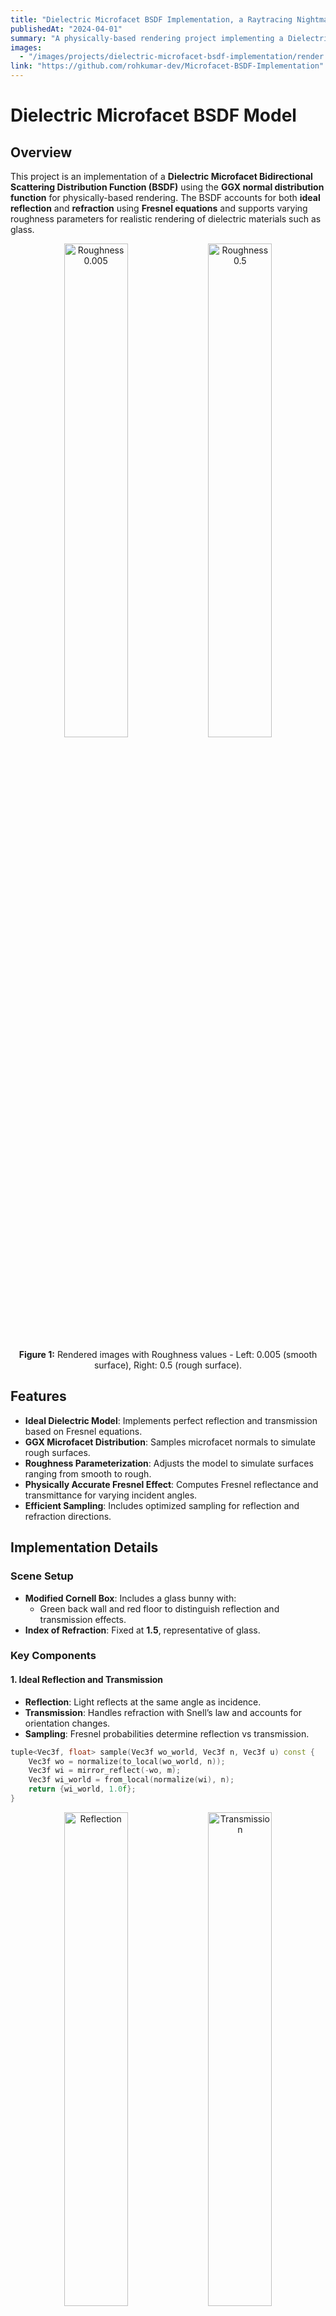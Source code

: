```yaml
---
title: "Dielectric Microfacet BSDF Implementation, a Raytracing Nightmare!"
publishedAt: "2024-04-01"
summary: "A physically-based rendering project implementing a Dielectric Microfacet BSDF using the GGX distribution and Fresnel equations for realistic light reflection and transmission. Includes ideal reflection, refraction, and roughness parameterization for realistic rendering."
images:
  - "/images/projects/dielectric-microfacet-bsdf-implementation/render.png"
link: "https://github.com/rohkumar-dev/Microfacet-BSDF-Implementation"
---
```


# Dielectric Microfacet BSDF Model

## Overview

This project is an implementation of a **Dielectric Microfacet Bidirectional Scattering Distribution Function (BSDF)** using the **GGX normal distribution function** for physically-based rendering. The BSDF accounts for both **ideal reflection** and **refraction** using **Fresnel equations** and supports varying roughness parameters for realistic rendering of dielectric materials such as glass. 

<p align="center">
  <img src="https://github.com/user-attachments/assets/88f16cfa-d1f0-4b27-8f43-962a0afbe64f" alt="Roughness 0.005" width="45%" />
  <img src="https://github.com/user-attachments/assets/255f38b1-e14e-40f6-8085-871ca854db16" alt="Roughness 0.5" width="45%" />
</p>

<p align="center">
  <b>Figure 1:</b> Rendered images with Roughness values - Left: 0.005 (smooth surface), Right: 0.5 (rough surface).
</p>

## Features

- **Ideal Dielectric Model**: Implements perfect reflection and transmission based on Fresnel equations.  
- **GGX Microfacet Distribution**: Samples microfacet normals to simulate rough surfaces.  
- **Roughness Parameterization**: Adjusts the model to simulate surfaces ranging from smooth to rough.  
- **Physically Accurate Fresnel Effect**: Computes Fresnel reflectance and transmittance for varying incident angles.  
- **Efficient Sampling**: Includes optimized sampling for reflection and refraction directions.  



## Implementation Details

### Scene Setup

- **Modified Cornell Box**: Includes a glass bunny with:
  - Green back wall and red floor to distinguish reflection and transmission effects.  
- **Index of Refraction**: Fixed at **1.5**, representative of glass.  

### Key Components

#### 1. Ideal Reflection and Transmission
- **Reflection**: Light reflects at the same angle as incidence.  
- **Transmission**: Handles refraction with Snell’s law and accounts for orientation changes.  
- **Sampling**: Fresnel probabilities determine reflection vs transmission.  

```cpp
tuple<Vec3f, float> sample(Vec3f wo_world, Vec3f n, Vec3f u) const {
    Vec3f wo = normalize(to_local(wo_world, n));
    Vec3f wi = mirror_reflect(-wo, m);
    Vec3f wi_world = from_local(normalize(wi), n);
    return {wi_world, 1.0f};
}
```
<p align="center">
  <img src="https://github.com/user-attachments/assets/f9929dfd-4f5c-4933-8c77-4b17459b3058" alt="Reflection" width="45%" />
  <img src="https://github.com/user-attachments/assets/d254fc65-36bd-4eae-8ff7-040bcbaa3420" alt="Transmission" width="45%" />
</p>

<p align="center">
  <b>Figure 2:</b> Ideal Reflection (left) and Ideal Transmission (right) results using the BSDF model.
</p>

#### 2. GGX Microfacet Distribution
- Models the microfacet distribution using a roughness parameter `g`.  
- Implements **Shadow-Masking** functions to ensure energy conservation.  

```cpp
float D(Vec3f m) const {
    if (m.z < 0.0f) return 0.0f;
    float cos_thetaM2 = m.z * m.z;
    float tan_thetaM2 = (1.0f - cos_thetaM2) / cos_thetaM2;
    float alpha2 = roughness * roughness;
    float sqrt_denom = alpha2 + tan_thetaM2;
    return alpha2 * INV_PI / 
           (cos_thetaM2 * cos_thetaM2 * sqrt_denom * sqrt_denom);
}
```

The GGX Distribution Function determines the probability of microfacet orientations based on the roughness parameter, producing smoother or rougher surfaces depending on its value.

#### 3. Fresnel Equations
- Computes reflectance based on the angle of incidence and relative indices of refraction.
- Determines probability of reflection vs transmission.

```cpp
float Fresnel(float cos_thetaI) const {
    cos_thetaI = clamp(cos_thetaI, -1.0f, 1.0f);
    bool entering = cos_thetaI > 0.0f;
    float ei = eta, et = 1.0f;
    if (!entering) swap(ei, et);

    float sin_thetaT = ei / et * sqrt(max(0.0f, 1.0f - cos_thetaI * cos_thetaI));
    if (sin_thetaT >= 1.0f) return 1.0f;

    float cos_thetaT = sqrt(max(0.0f, 1.0f - sin_thetaT * sin_thetaT));

    float Rs = (et * cos_thetaI - ei * cos_thetaT) / 
               (et * cos_thetaI + ei * cos_thetaT);
    float Rp = (ei * cos_thetaI - et * cos_thetaT) / 
               (ei * cos_thetaI + et * cos_thetaT);

    return 0.5f * (Rs * Rs + Rp * Rp);
}
```

The Fresnel equations calculate the reflectance based on the angle of incidence, producing realistic behavior where reflection increases at grazing angles and transmission dominates at normal incidence.

#### 4. Shadow-Masking Functions
- Ensures that microfacets are not shadowed or masked, preserving energy conservation in the model.

```cpp
float G(Vec3f wo, Vec3f wi, Vec3f m) const {
    return G1(wo, m) * G1(wi, m);
}

float G1(Vec3f w, Vec3f m) const {
    if (dot(w, m) * w.z <= 0.0f) return 0.0f;

    float tan_thetaW2 = (1.0f - w.z * w.z) / (w.z * w.z);
    if (tan_thetaW2 <= 0.0f) return 1.0f;
    float tan_thetaW = sqrt(tan_thetaW2);
    float root = roughness * tan_thetaW;
    return 2.0f / (1.0f + sqrt(1.0f + root * root));
}
```
These functions account for geometric occlusion, which occurs when facets block light from reaching others.

#### 5. Sampling the BSDF
- The sampling function generates microfacet normals using the GGX distribution and evaluates reflection or transmission based on Fresnel probabilities.

```cpp
tuple<Vec3f, float> sample(Vec3f wo_world, Vec3f n, Vec3f u) const {
    Vec3f wo = normalize(to_local(wo_world, n));

    const auto [m, pdf_m] = sample_normal(Vec2f{u[1], u[2]});
    float cos_thetaO = dot(wo, m);
    float F = Fresnel(cos_thetaO);

    if (u[0] < F) {
        Vec3f wi = mirror_reflect(-wo, m);
        Vec3f wi_world = from_local(normalize(wi), n);
        return {wi_world, F * pdf_m};
    }

    bool entering = wo.z > 0.0f;
    float ei = eta, et = 1.0f;
    if (!entering) swap(ei, et);

    float sin_thetaO2 = 1.0f - cos_thetaO * cos_thetaO;
    float etaEff = ei / et;
    float sin_thetaT2 = etaEff * etaEff * sin_thetaO2;

    if (sin_thetaT2 >= 1.0f)
        return {Vec3f{}, 0.0f};

    float cos_thetaT = sqrt(1.0f - sin_thetaT2);
    if (entering) cos_thetaT *= -1;

    Vec3f wt = {etaEff * -wo.x, etaEff * -wo.y, cos_thetaT};
    Vec3f wt_world = from_local(normalize(wt), n);

    return {wt_world, (1.0f - F) * pdf_m};
}
```

This function calculates probabilities for both reflection and transmission and determines which behavior occurs based on random sampling and Fresnel equations.



## References

- **PBRT Textbook** - Concepts for BSDF and Fresnel equations.  
- **Course Material** - Provided project guidelines and sample implementations.  



## Acknowledgments

- **Professor's Guidance** - Inspired by the CS190I: Offline Rendering Final Project requirements.  
- **PBRT Textbook** - Key references for BSDF theory and implementations.  



## License

This project is licensed under the **MIT License**.  